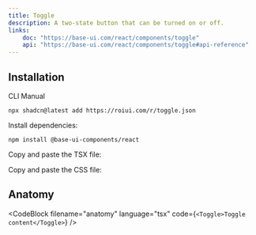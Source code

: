```yaml
---
title: Toggle
description: A two-state button that can be turned on or off.
links:
    doc: "https://base-ui.com/react/components/toggle"
    api: "https://base-ui.com/react/components/toggle#api-reference"
---
```


<ComponentPreview name="toggle-demo" />

## Installation

<InstallationTabs>

<InstallationTabsList>
    <InstallationTabsTrigger value="cli">CLI</InstallationTabsTrigger>
    <InstallationTabsTrigger value="manual">Manual</InstallationTabsTrigger>
</InstallationTabsList>

<InstallationTabsContent value="cli">

```package-install
npx shadcn@latest add https://roiui.com/r/toggle.json
```

</InstallationTabsContent>

<InstallationTabsContent value="manual">

Install dependencies:

```package-install
npm install @base-ui-components/react
```

Copy and paste the TSX file:

<ComponentSource
    src="registry/brook/ui/toggle/toggle.tsx"
    title="components/ui/toggle.tsx"
    collapsible={true}
/>

Copy and paste the CSS file:

<ComponentSource
    src="registry/brook/ui/toggle/toggle.module.css"
    title="components/ui/toggle.module.css"
    language="css"
    collapsible={true}
/>

</InstallationTabsContent>

</InstallationTabs>

## Anatomy

<CodeBlock
filename="anatomy"
  language="tsx"
  code={`<Toggle>Toggle content</Toggle>`} />
